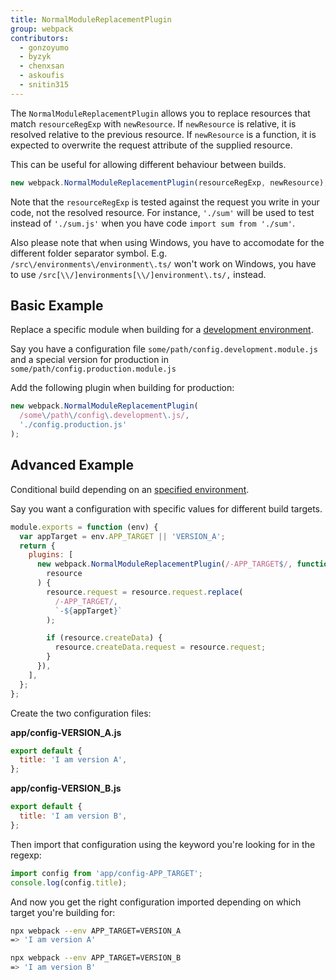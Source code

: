 ```yaml
---
title: NormalModuleReplacementPlugin
group: webpack
contributors:
  - gonzoyumo
  - byzyk
  - chenxsan
  - askoufis
  - snitin315
---
```


The `NormalModuleReplacementPlugin` allows you to replace resources that match `resourceRegExp` with `newResource`. If `newResource` is relative, it is resolved relative to the previous resource. If `newResource` is a function, it is expected to overwrite the request attribute of the supplied resource.

This can be useful for allowing different behaviour between builds.

```js
new webpack.NormalModuleReplacementPlugin(resourceRegExp, newResource);
```

Note that the `resourceRegExp` is tested against the request you write in your code, not the resolved resource. For instance, `'./sum'` will be used to test instead of `'./sum.js'` when you have code `import sum from './sum'`.

Also please note that when using Windows, you have to accomodate for the different folder separator symbol. E.g. `/src\/environments\/environment\.ts/` won't work on Windows, you have to use `/src[\\/]environments[\\/]environment\.ts/,` instead.

## Basic Example

Replace a specific module when building for a [development environment](/guides/production).

Say you have a configuration file `some/path/config.development.module.js` and a special version for production in `some/path/config.production.module.js`

Add the following plugin when building for production:

```javascript
new webpack.NormalModuleReplacementPlugin(
  /some\/path\/config\.development\.js/,
  './config.production.js'
);
```

## Advanced Example

Conditional build depending on an [specified environment](/configuration/configuration-types).

Say you want a configuration with specific values for different build targets.

```javascript
module.exports = function (env) {
  var appTarget = env.APP_TARGET || 'VERSION_A';
  return {
    plugins: [
      new webpack.NormalModuleReplacementPlugin(/-APP_TARGET$/, function (
        resource
      ) {
        resource.request = resource.request.replace(
          /-APP_TARGET/,
          `-${appTarget}`
        );

        if (resource.createData) {
          resource.createData.request = resource.request;
        }
      }),
    ],
  };
};
```

Create the two configuration files:

**app/config-VERSION_A.js**

```javascript
export default {
  title: 'I am version A',
};
```

**app/config-VERSION_B.js**

```javascript
export default {
  title: 'I am version B',
};
```

Then import that configuration using the keyword you're looking for in the regexp:

```javascript
import config from 'app/config-APP_TARGET';
console.log(config.title);
```

And now you get the right configuration imported depending on which target you're building for:

```bash
npx webpack --env APP_TARGET=VERSION_A
=> 'I am version A'

npx webpack --env APP_TARGET=VERSION_B
=> 'I am version B'
```
